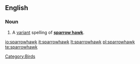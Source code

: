 ==English==
{{wikipedia}}

===Noun===
{{en-noun}}

# {{zoology}} A [[variant]] spelling of '''[[sparrow hawk]]'''.

[[Category:Birds]]

[[io:sparrowhawk]]
[[it:sparrowhawk]]
[[lt:sparrowhawk]]
[[pl:sparrowhawk]]
[[te:sparrowhawk]]